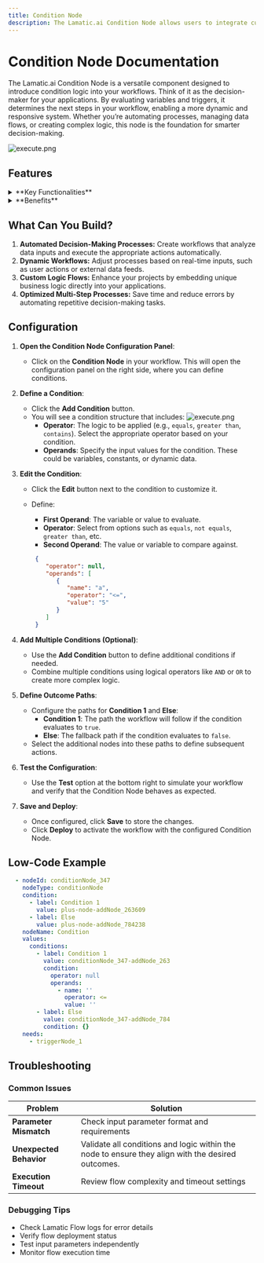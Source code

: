 ```yaml
---
title: Condition Node
description: The Lamatic.ai Condition Node allows users to integrate custom logic into their workflows with ease.
---
```

# Condition Node Documentation

The Lamatic.ai Condition Node is a versatile component designed to introduce condition logic into your workflows. Think of it as the decision-maker for your applications. By evaluating variables and triggers, it determines the next steps in your workflow, enabling a more dynamic and responsive system. Whether you’re automating processes, managing data flows, or creating complex logic, this node is the foundation for smarter decision-making.

![execute.png](./img/condition/condition-node.png)

## Features
<details>
  <summary>
  **Key Functionalities**
  </summary>
  - **User-Friendly Interface:** Intuitive drag-and-drop design for building flows without coding expertise. 
  - **Event Triggering:** Define conditions that react to real-time events, ensuring dynamic responses. 
  - **Dynamic Input Handling:** Incorporate variables and real-time data to create adaptive flows. 
  - **Multi-Step Optimization:** Streamline lengthy flows by dynamically adjusting based on the outcomes of each step.
</details>

<details>
  <summary>
  **Benefits**
  </summary>
   - **Enhanced Decision-Making:** Automate complex logic with ease, reducing manual intervention.
   - **Increased Efficiency:** Adapt flows to real-time changes, ensuring processes remain optimized.
   - **Reduced Errors:** Automate repetitive decision-making tasks to minimize human error.
   - **Improved Scalability:** Build reusable and adaptable flow components for diverse applications.
</details>


## What Can You Build?

1. **Automated Decision-Making Processes:** Create workflows that analyze data inputs and execute the appropriate actions automatically.
1. **Dynamic Workflows:** Adjust processes based on real-time inputs, such as user actions or external data feeds.
1. **Custom Logic Flows:** Enhance your projects by embedding unique business logic directly into your applications.
1. **Optimized Multi-Step Processes:** Save time and reduce errors by automating repetitive decision-making tasks.



## Configuration

1. **Open the Condition Node Configuration Panel**:
   - Click on the **Condition Node** in your workflow. This will open the configuration panel on the right side, where you can define conditions.

2. **Define a Condition**:
   - Click the **Add Condition** button.
   - You will see a condition structure that includes:
      ![execute.png](./img/condition/condition-setup.png)
     - **Operator**: The logic to be applied (e.g., `equals`, `greater than`, `contains`). Select the appropriate operator based on your condition.
     - **Operands**: Specify the input values for the condition. These could be variables, constants, or dynamic data.

3. **Edit the Condition**:
   - Click the **Edit** button next to the condition to customize it.
   - Define:
     - **First Operand**: The variable or value to evaluate.
     - **Operator**: Select from options such as `equals`, `not equals`, `greater than`, etc.
     - **Second Operand**: The value or variable to compare against.

     ```json
      {
         "operator": null,
         "operands": [
            {
               "name": "a",
               "operator": "<=",
               "value": "5"
            }
         ]
      }
     ```

4. **Add Multiple Conditions (Optional)**:
   - Use the **Add Condition** button to define additional conditions if needed.
   - Combine multiple conditions using logical operators like `AND` or `OR` to create more complex logic.

5. **Define Outcome Paths**:
   - Configure the paths for **Condition 1** and **Else**:
     - **Condition 1**: The path the workflow will follow if the condition evaluates to `true`.
     - **Else**: The fallback path if the condition evaluates to `false`.
   - Select the additional nodes into these paths to define subsequent actions.

6. **Test the Configuration**:
   - Use the **Test** option at the bottom right to simulate your workflow and verify that the Condition Node behaves as expected.

7. **Save and Deploy**:
   - Once configured, click **Save** to store the changes.
   - Click **Deploy** to activate the workflow with the configured Condition Node.


## Low-Code Example

```yaml
  - nodeId: conditionNode_347
    nodeType: conditionNode
    condition:
      - label: Condition 1
        value: plus-node-addNode_263609
      - label: Else
        value: plus-node-addNode_784238
    nodeName: Condition
    values:
      conditions:
        - label: Condition 1
          value: conditionNode_347-addNode_263
          condition:
            operator: null
            operands:
              - name: ''
                operator: <=
                value: ''
        - label: Else
          value: conditionNode_347-addNode_784
          condition: {}
    needs:
      - triggerNode_1
```

## Troubleshooting

### Common Issues

| **Problem**            | **Solution**                                  |
| ---------------------- | --------------------------------------------- |
| **Parameter Mismatch** | Check input parameter format and requirements |
| **Unexpected Behavior** | Validate all conditions and logic within the node to ensure they align with the desired outcomes. |
| **Execution Timeout**  | Review flow complexity and timeout settings   |

### Debugging Tips

- Check Lamatic Flow logs for error details
- Verify flow deployment status
- Test input parameters independently
- Monitor flow execution time


